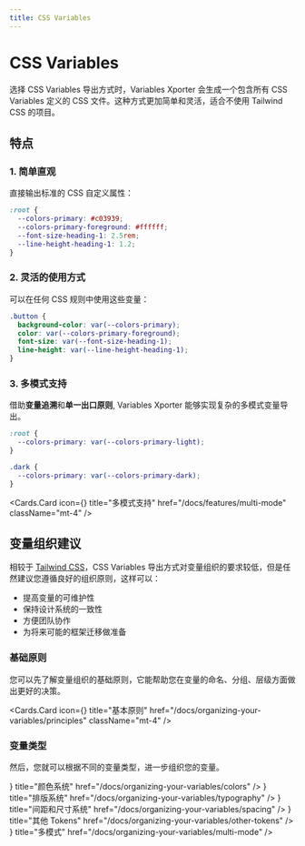 ```yaml
---
title: CSS Variables
---
```



# CSS Variables

选择 CSS Variables 导出方式时，Variables Xporter 会生成一个包含所有 CSS Variables 定义的 CSS 文件。这种方式更加简单和灵活，适合不使用 Tailwind CSS 的项目。

## 特点

### 1. 简单直观

直接输出标准的 CSS 自定义属性：

```css
:root {
  --colors-primary: #c03939;
  --colors-primary-foreground: #ffffff;
  --font-size-heading-1: 2.5rem;
  --line-height-heading-1: 1.2;
}
```

### 2. 灵活的使用方式

可以在任何 CSS 规则中使用这些变量：

```css
.button {
  background-color: var(--colors-primary);
  color: var(--colors-primary-foreground);
  font-size: var(--font-size-heading-1);
  line-height: var(--line-height-heading-1);
}
```

### 3. 多模式支持

借助**变量追溯**和**单一出口原则**, Variables Xporter 能够实现复杂的多模式变量导出。

```css
:root {
  --colors-primary: var(--colors-primary-light);
}

.dark {
  --colors-primary: var(--colors-primary-dark);
}
```



  <Cards.Card
    icon={<Columns3 />}
    title="多模式支持"
    href="/docs/features/multi-mode"
    className="mt-4"
  />

## 变量组织建议

相较于 [Tailwind CSS](/docs/export-modes/tailwind)，CSS Variables 导出方式对变量组织的要求较低，但是任然建议您遵循良好的组织原则，这样可以：

- 提高变量的可维护性
- 保持设计系统的一致性
- 方便团队协作
- 为将来可能的框架迁移做准备

### 基础原则

您可以先了解变量组织的基础原则，它能帮助您在变量的命名、分组、层级方面做出更好的决策。


  <Cards.Card
    icon={<BookOpenCheck  />}
    title="基本原则"
    href="/docs/organizing-your-variables/principles"
    className="mt-4"
  />

### 变量类型

然后，您就可以根据不同的变量类型，进一步组织您的变量。

<Cards>
  <Cards.Card
    icon={<Palette />}
    title="颜色系统"
    href="/docs/organizing-your-variables/colors"
  />
  <Cards.Card
    icon={<Type />}
    title="排版系统"
    href="/docs/organizing-your-variables/typography"
  />
  <Cards.Card
    icon={<Ruler />}
    title="间距和尺寸系统"
    href="/docs/organizing-your-variables/spacing"
  />
  <Cards.Card
    icon={<Box/>}
    title="其他 Tokens"
    href="/docs/organizing-your-variables/other-tokens"
  />
  <Cards.Card
    icon={<Columns3 />}
    title="多模式"
    href="/docs/organizing-your-variables/multi-mode"
  />
</Cards>

